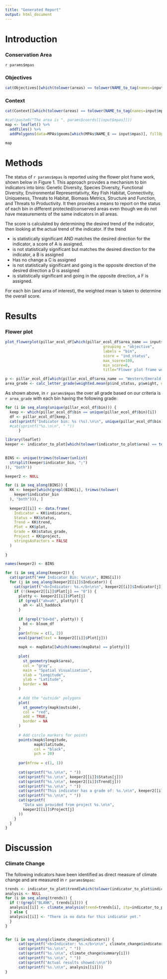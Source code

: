 ```yaml
---
title: "Generated Report"
output: html_document
---
```


# Introduction

### Conservation Area

`r params$mpas`

### Objectives

```r
cat(Objectives[[which(tolower(areas) == tolower(NAME_to_tag(names=input$mpas)))]])
```


### Context

```r
cat(Context[[which(tolower(areas) == tolower(NAME_to_tag(names=input$mpas)))]])
```


```r
#cat(paste0("The area is ", params$coords[[input$mpas]]))
map <- leaflet() %>%
  addTiles() %>%
  addPolygons(data=MPAs$geoms[which(MPAs$NAME_E == input$mpas)], fillOpacity = 0.5, weight = 2, color="black")

map
```


# Methods

The status of `r params$mpas` is reported using the flower plot frame work, shown below in Figure 1. This approach provides a mechanism to bin indicators into bins: Genetic Diversity, Species Diversity, Functional Diversity, Environmental Representativity, Key Fish Habitat,               Connectivity, Uniqueness, Threats to Habitat, Biomass Metrics, Structure and Function, and Threats to Productivity. It then provides a means to report on the status of each bin in different protected/conserved areas even though we do not have measurements of the same indicators in all areas.

The score is calculated by determining the desired trend of the indicator, then
looking at the actual trend of the indicator. If the trend

- is statistically significant AND matches the desired direction for the
indicator, a score of A is assigned.
- is not statistically significant but matches the desired direction for
the indicator, a B is assigned
- Has no change a C is assigned
- is not statistically significant and going is the opposite direction
of the desired direction a D is assigned
- is statistically significant and going in the opposite direction,
a F is assigned.

For each bin (and area of interest), the weighted mean is taken to determine the overall score.


# Results

### Flower plot

```r
plot_flowerplot(pillar_ecol_df[which(pillar_ecol_df$area_name == input$mpas),],
                                            grouping = "objective",
                                            labels = "bin",
                                            score = "ind_status",
                                            max_score=100,
                                            min_score=0,
                                            title="Flower plot frame work")
```



```r
p <- pillar_ecol_df[which(pillar_ecol_df$area_name == "Western/Emerald Banks Conservation Area (Restricted Fisheries Zone)"),]
area_grade <- calc_letter_grade(weighted.mean(p$ind_status, p$weight, na.rm=TRUE))

```

As shown above, in `r params$mpas` the over all grade based on our criteria is `r area_grade` with each bin having the following grade:

```r
for (i in seq_along(unique(pillar_ecol_df$bin))) {
  keep <- which(pillar_ecol_df$bin == unique(pillar_ecol_df$bin)[i])
  df <- pillar_ecol_df[keep,]
  cat(sprintf("Indicator bin: %s (%s).\n\n", unique(pillar_ecol_df$bin)[i], calc_letter_grade(weighted.mean(df$ind_status, df$weight,na.rm=TRUE))))
  #cat(sprintf("%s.\n\n", " "))
      }
```


```r
library(leaflet)
keeper <- indicator_to_plot[which(tolower(indicator_to_plot$area) == tolower(NAME_to_tag(names =
                                                                                           input$mpas))), ]

BINS <- unique(trimws(tolower(unlist(
  strsplit(keeper$indicator_bin, ";")
)), "both"))

keeper2 <- NULL

for (i in seq_along(BINS)) {
  KK <- keeper[which(grepl(BINS[i], trimws(tolower(
    keeper$indicator_bin
  ), "both"))), ]
  
  keeper2[[i]] <- data.frame(
    Indicator = KK$indicators,
    Status = KK$status,
    Trend = KK$trend,
    Plot = KK$plot,
    Grade = KK$status_grade,
    Project = KK$project,
    stringsAsFactors = FALSE
  )
  
}

names(keeper2) <- BINS

for (i in seq_along(keeper2)) {
  cat(sprintf("### Indicator Bin: %s\n\n", BINS[i]))
  for (j in seq_along(keeper2[[i]]$Indicator)) {
    cat(sprintf("<b>Indicator: %s.</b>\n\n", keeper2[[i]]$Indicator[j]))
    if (!(keeper2[[i]]$Plot[j] == "0")) {
      plotty <- keeper2[[i]]$Plot[j]
      if (grepl("ah=ah", plotty)) {
        ah <- all_haddock
      }
      
      if (grepl("bd=bd", plotty)) {
        bd <- bloom_df
      }
      par(mfrow = c(1, 2))
      eval(parse(text = keeper2[[i]]$Plot[j]))
      
      mapk <- mapData[[which(names(mapData) == plotty)]]
      
      plot(
        st_geometry(mapk$area),
        col = "gray",
        main = "Spatial Visualization",
        xlab = "Longitude",
        ylab = "Latitude",
        border = NA
      )
      
      # Add the "outside" polygons
      plot(
        st_geometry(mapk$outside),
        col = "red",
        add = TRUE,
        border = NA
      )
      
      # Add circle markers for points
      points(mapk$longitude,
             mapk$latitude,
             col = "black",
             pch = 20)
      
      par(mfrow = c(1, 1))
      
      cat(sprintf("%s.\n\n", " "))
      cat(sprintf("%s.\n\n", keeper2[[i]]$Status[j]))
      cat(sprintf("%s.\n\n", keeper2[[i]]$Trend[j]))
      cat(sprintf("%s.\n\n", " "))
      cat(sprintf("This indicator has a grade of: %s.\n\n", keeper2[[i]]$Grade[j]))
      cat(sprintf("%s.\n\n", " "))
      cat(sprintf(
        "Data was provided from project %s.\n\n",
        keeper2[[i]]$Project[j]
      ))
    }
  }
}

```

# Discussion

### Climate Change

The following indicators have been identified as direct measure of climate change and are measured in `r params$mpas`:


```r
trends <- indicator_to_plot$trend[which(tolower(indicator_to_plot$indicators) %in% tolower(climate_change$indicators))]
analysis <- NULL
for (i in seq_along(trends)) {
  if (!(grepl("BLANK", trends[i]))) {
  analysis[[i]] <- climate_analysis(trend=trends[i], itp=indicator_to_plot)
  } else {
  analysis[[i]] <- "There is no data for this indicator yet."
  }
}


for (i in seq_along(climate_change$indicators)) {
      cat(sprintf("<b>Indicator: %s.</b>\n\n", climate_change$indicators[i]))
      cat(sprintf("%s.\n\n", " "))
      cat(sprintf("%s.\n\n", climate_change$summary[i]))
      cat(sprintf("%s.\n\n", " "))
      cat(sprintf("Actual results showed:\n\n"))
      cat(sprintf("%s.\n\n", analysis[[i]]))
}
```





